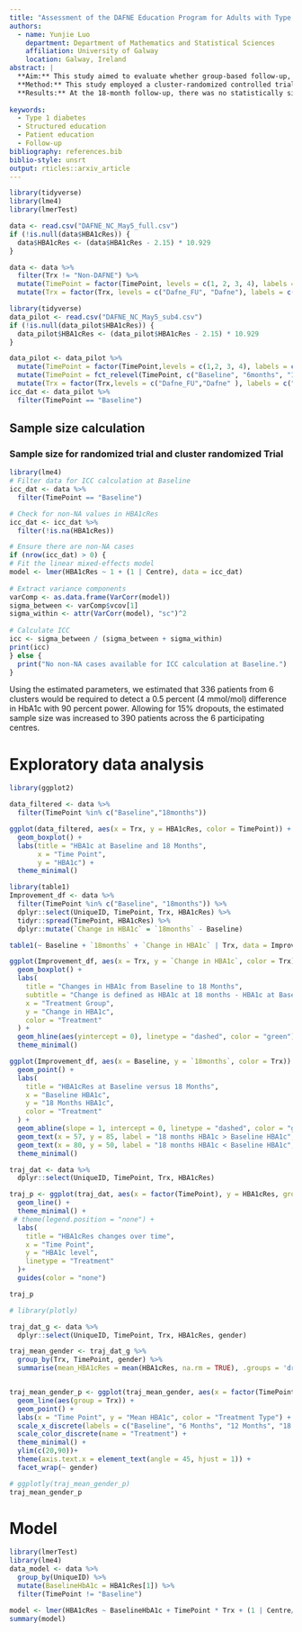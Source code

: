 ---
title: "Assessment of the DAFNE Education Program for Adults with Type 1 Diabetes"
authors:
  - name: Yunjie Luo
    department: Department of Mathematics and Statistical Sciences
    affiliation: University of Galway
    location: Galway, Ireland
abstract: |
  **Aim:** This study aimed to evaluate whether group-based follow-up, in contrast to individual follow-up, is equally effective following completion of the Dose Adjustment for Normal Eating (DAFNE) structured education programme.
  **Method:** This study employed a cluster-randomized controlled trial involving 390 adults diagnosed with type 1 diabetes, who were attending hospital diabetes clinics in Ireland. All participants received the Dose Adjustment for Normal Eating (DAFNE) structured education programme initially. The intervention group received two group education sessions following DAFNE and did not attend subsequent clinics, while the control group received two one-to-one clinic visits post-DAFNE.
  **Results:** At the 18-month follow-up, there was no statistically significant difference observed in the primary outcome measure, which was the change in HbA1c levels. Additionally, the mean HbA1c level for the entire sample, irrespective of the treatment group, remained stable from baseline to the 18-month follow-up period.
  
keywords:
  - Type 1 diabetes
  - Structured education
  - Patient education
  - Follow-up
bibliography: references.bib
biblio-style: unsrt
output: rticles::arxiv_article
---


```{r, echo=FALSE, warning=FALSE, message=FALSE}
library(tidyverse)
library(lme4)
library(lmerTest)

data <- read.csv("DAFNE_NC_May5_full.csv")
if (!is.null(data$HBA1cRes)) {
  data$HBA1cRes <- (data$HBA1cRes - 2.15) * 10.929
}

data <- data %>%
  filter(Trx != "Non-DAFNE") %>%
  mutate(TimePoint = factor(TimePoint, levels = c(1, 2, 3, 4), labels = c("Baseline", "6months", "12months", "18months"))) %>%
  mutate(Trx = factor(Trx, levels = c("Dafne_FU", "Dafne"), labels = c("Control", "Intervention")))
```

```{r, echo=FALSE, warning=FALSE, message=FALSE}
library(tidyverse)
data_pilot <- read.csv("DAFNE_NC_May5_sub4.csv")
if (!is.null(data_pilot$HBA1cRes)) {
  data_pilot$HBA1cRes <- (data_pilot$HBA1cRes - 2.15) * 10.929
}

data_pilot <- data_pilot %>%
  mutate(TimePoint = factor(TimePoint,levels = c(1,2, 3, 4), labels = c("Baseline","6months", "12months","18months"))) %>%
  mutate(TimePoint = fct_relevel(TimePoint, c("Baseline", "6months", "12months", "18months"))) %>%
  mutate(Trx = factor(Trx,levels = c("Dafne_FU","Dafne" ), labels = c("Control", "Intervention")))
icc_dat <- data_pilot %>%
  filter(TimePoint == "Baseline")
```

## Sample size calculation
### Sample size for randomized trial and cluster randomized Trial

```{r}
library(lme4)
# Filter data for ICC calculation at Baseline
icc_dat <- data %>%
  filter(TimePoint == "Baseline")

# Check for non-NA values in HBA1cRes
icc_dat <- icc_dat %>%
  filter(!is.na(HBA1cRes))

# Ensure there are non-NA cases
if (nrow(icc_dat) > 0) {
# Fit the linear mixed-effects model
model <- lmer(HBA1cRes ~ 1 + (1 | Centre), data = icc_dat)
  
# Extract variance components
varComp <- as.data.frame(VarCorr(model))
sigma_between <- varComp$vcov[1]
sigma_within <- attr(VarCorr(model), "sc")^2
  
# Calculate ICC
icc <- sigma_between / (sigma_between + sigma_within)
print(icc)
} else {
  print("No non-NA cases available for ICC calculation at Baseline.")
}
```
Using the estimated parameters, we estimated that 336 patients from 6 clusters would be required to detect a 0.5 percent (4 mmol/mol) difference in HbA1c with 90 percent power. Allowing for 15\% dropouts, the estimated sample size was increased to 390 patients across the 6 participating centres.

# Exploratory data analysis

```{r boxp, echo=FALSE, warning=FALSE, message=FALSE,  fig.align='center', out.width='70%', fig.cap="HBA1c measures at baseline and 18 months for control and intervention cohort."}
library(ggplot2)

data_filtered <- data %>%
  filter(TimePoint %in% c("Baseline","18months"))

ggplot(data_filtered, aes(x = Trx, y = HBA1cRes, color = TimePoint)) +
  geom_boxplot() +
  labs(title = "HBA1c at Baseline and 18 Months",
       x = "Time Point",
       y = "HBA1c") +
  theme_minimal()


```

  
```{r, echo=FALSE, warning=FALSE, message=FALSE}
library(table1)
Improvement_df <- data %>%
  filter(TimePoint %in% c("Baseline", "18months")) %>%
  dplyr::select(UniqueID, TimePoint, Trx, HBA1cRes) %>%
  tidyr::spread(TimePoint, HBA1cRes) %>%
  dplyr::mutate(`Change in HBA1c` = `18months` - Baseline)

table1(~ Baseline + `18months` + `Change in HBA1c` | Trx, data = Improvement_df)
```


```{r, echo=FALSE, warning=FALSE, message=FALSE, fig.align='center', out.width='70%', fig.cap="you need caption"}
ggplot(Improvement_df, aes(x = Trx, y = `Change in HBA1c`, color = Trx)) +
  geom_boxplot() +
  labs(
    title = "Changes in HBA1c from Baseline to 18 Months",
    subtitle = "Change is defined as HBA1c at 18 months - HBA1c at Baseline",
    x = "Treatment Group",
    y = "Change in HBA1c",
    color = "Treatment"
  ) +
  geom_hline(aes(yintercept = 0), linetype = "dashed", color = "green") +
  theme_minimal()
```


```{r, echo=FALSE, warning=FALSE, message=FALSE, fig.align='center', out.width='70%', fig.cap="you need caption"}
ggplot(Improvement_df, aes(x = Baseline, y = `18months`, color = Trx)) +
  geom_point() +
  labs(
    title = "HBA1cRes at Baseline versus 18 Months",
    x = "Baseline HBA1c",
    y = "18 Months HBA1c",
    color = "Treatment"
  ) +
  geom_abline(slope = 1, intercept = 0, linetype = "dashed", color = "green", size = 1) +
  geom_text(x = 57, y = 85, label = "18 months HBA1c > Baseline HBA1c", color = "black", size = 4) +
  geom_text(x = 80, y = 50, label = "18 months HBA1c < Baseline HBA1c", color = "black", size = 4) +
  theme_minimal()
```



```{r, echo=FALSE, warning=FALSE, message=FALSE, fig.align='center', out.width='70%', fig.cap="you need caption"}
traj_dat <- data %>%
  dplyr::select(UniqueID, TimePoint, Trx, HBA1cRes)

traj_p <- ggplot(traj_dat, aes(x = factor(TimePoint), y = HBA1cRes, group = UniqueID, color = factor(UniqueID), linetype = Trx)) +
  geom_line() +
  theme_minimal() +
 # theme(legend.position = "none") +
  labs(
    title = "HBA1cRes changes over time",
    x = "Time Point",
    y = "HBA1c level",
    linetype = "Treatment"
  )+
  guides(color = "none")

traj_p
```


```{r, echo=FALSE, warning=FALSE, message=FALSE, fig.align='center', out.width='70%', fig.cap="you need caption"}
# library(plotly)

traj_dat_g <- data %>%
  dplyr::select(UniqueID, TimePoint, Trx, HBA1cRes, gender)

traj_mean_gender <- traj_dat_g %>%
  group_by(Trx, TimePoint, gender) %>%
  summarise(mean_HBA1cRes = mean(HBA1cRes, na.rm = TRUE), .groups = 'drop')


traj_mean_gender_p <- ggplot(traj_mean_gender, aes(x = factor(TimePoint), y = mean_HBA1cRes, color = Trx)) +
  geom_line(aes(group = Trx)) + 
  geom_point() + 
  labs(x = "Time Point", y = "Mean HBA1c", color = "Treatment Type") +  
  scale_x_discrete(labels = c("Baseline", "6 Months", "12 Months", "18 Months")) + 
  scale_color_discrete(name = "Treatment") + 
  theme_minimal() +
  ylim(c(20,90))+
  theme(axis.text.x = element_text(angle = 45, hjust = 1)) + 
  facet_wrap(~ gender) 

# ggplotly(traj_mean_gender_p)
traj_mean_gender_p
```



# Model

```{r, echo=FALSE}
library(lmerTest)
library(lme4)
data_model <- data %>%
  group_by(UniqueID) %>%
  mutate(BaselineHbA1c = HBA1cRes[1]) %>%
  filter(TimePoint != "Baseline")

model <- lmer(HBA1cRes ~ BaselineHbA1c + TimePoint * Trx + (1 | Centre/UniqueID), data = data_model)
summary(model)
```

